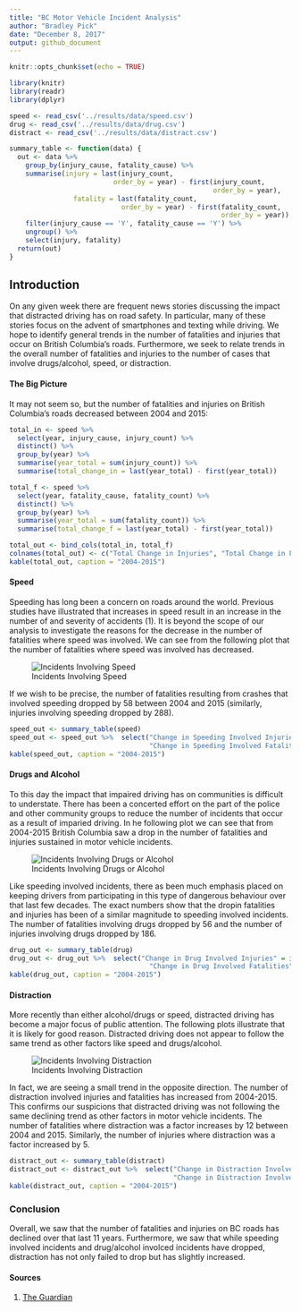 ```yaml
---
title: "BC Motor Vehicle Incident Analysis"
author: "Bradley Pick"
date: "December 8, 2017"
output: github_document
---
```


```r
knitr::opts_chunk$set(echo = TRUE)
```

```r
library(knitr)
library(readr)
library(dplyr)

speed <- read_csv('../results/data/speed.csv')
drug <- read_csv('../results/data/drug.csv')
distract <- read_csv('../results/data/distract.csv')

summary_table <- function(data) {
  out <- data %>% 
    group_by(injury_cause, fatality_cause) %>% 
    summarise(injury = last(injury_count, 
                          order_by = year) - first(injury_count, 
                                                   order_by = year),
                fatality = last(fatality_count, 
                            order_by = year) - first(fatality_count, 
                                                     order_by = year)) %>% 
    filter(injury_cause == 'Y', fatality_cause == 'Y') %>% 
    ungroup() %>% 
    select(injury, fatality)
  return(out)
}
```

## Introduction

On any given week there are frequent news stories discussing the impact that distracted driving has on road safety. In particular, many of these stories focus on the advent of smartphones and texting while driving. We hope to identify general trends in the number of fatalities and injuries that occur on British Columbia's roads. Furthermore, we seek to relate trends in the overall number of fatalities and injuries to the number of cases that involve drugs/alcohol, speed, or distraction.

#### The Big Picture

It may not seem so, but the number of fatalities and injuries on British Columbia's roads decreased between 2004 and 2015:

```r
total_in <- speed %>% 
  select(year, injury_cause, injury_count) %>% 
  distinct() %>% 
  group_by(year) %>% 
  summarise(year_total = sum(injury_count)) %>% 
  summarise(total_change_in = last(year_total) - first(year_total))

total_f <- speed %>% 
  select(year, fatality_cause, fatality_count) %>% 
  distinct() %>% 
  group_by(year) %>% 
  summarise(year_total = sum(fatality_count)) %>% 
  summarise(total_change_f = last(year_total) - first(year_total))

total_out <- bind_cols(total_in, total_f)
colnames(total_out) <- c("Total Change in Injuries", "Total Change in Fatalities")
kable(total_out, caption = "2004-2015")
```


#### Speed

Speeding has long been a concern on roads around the world. Previous studies have illustrated that increases in speed result in an increase in the number of and severity of accidents (1).
It is beyond the scope of our analysis to investigate the reasons for the decrease in the number of fatalities where speed was involved. We can see from the following plot that the number of fatalities where speed was involved has decreased.   


![Incidents Involving Speed](../results/img/speed-plot.png)

If we wish to be precise, the number of fatalities resulting from crashes that involved speeding dropped by 58 between 2004 and 2015 (similarly, injuries involving speeding dropped by 288).

```r
speed_out <- summary_table(speed)
speed_out <- speed_out %>%  select("Change in Speeding Involved Injuries" = injury,
                                   "Change in Speeding Involved Fatalities" = fatality)
kable(speed_out, caption = "2004-2015")
```

#### Drugs and Alcohol

To this day the impact that impaired driving has on communities is difficult to understate. There has been a concerted effort on the part of the police and other community groups to reduce the number of incidents that occur as a result of imparied driving. In he following plot we can see that from 2004-2015 British Columbia saw a drop in the number of fatalities and injuries sustained in motor vehicle incidents.

![Incidents Involving Drugs or Alcohol](../results/img/drug-plot.png)

Like speeding involved incidents, there as been much emphasis placed on keeping drivers from participating in this type of dangerous behaviour over that last few decades. The exact numbers show that the dropin fatalities and injuries has been of a similar magnitude to speeding involved incidents. The number of fatalities involving drugs dropped by 56 and the number of injuries involving drugs dropped by 186.

```r
drug_out <- summary_table(drug)
drug_out <- drug_out %>%  select("Change in Drug Involved Injuries" = injury,
                                   "Change in Drug Involved Fatalities" = fatality)
kable(drug_out, caption = "2004-2015")
```

#### Distraction

More recently than either alcohol/drugs or speed, distracted driving has become a major focus of public attention. The following plots illustrate that it is likely for good reason. Distracted driving does not appear to follow the same trend as other factors like speed and drugs/alcohol.

![Incidents Involving Distraction](../results/img/distract-plot.png)

In fact, we are seeing a small trend in the opposite direction. The number of distraction involved injuries and fatalities has increased from 2004-2015. This confirms our suspicions that distracted driving was not following the same declining trend as other factors in motor vehicle incidents. The number of fatalities where distraction was a factor increases by 12 between 2004 and 2015. Similarly, the number of injuries where distraction was a factor increased by 5.

```r
distract_out <- summary_table(distract)
distract_out <- distract_out %>%  select("Change in Distraction Involved Injuries" = injury,
                                         "Change in Distraction Involved Fatalities" = fatality)
kable(distract_out, caption = "2004-2015")
```


### Conclusion

Overall, we saw that the number of fatalities and injuries on BC roads has declined over that last 11 years. Furthermore, we saw that while speeding involved incidents and drug/alcohol involced incidents have dropped, distraction has not only failed to drop but has slightly increased.

#### Sources

(1) [The Guardian](https://www.theguardian.com/news/datablog/2013/may/13/speed-limits-reduce-number-road-deaths)

